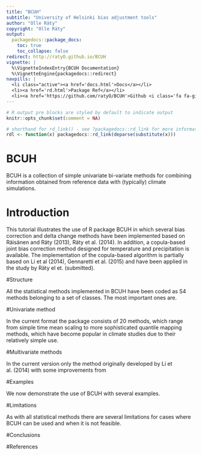```yaml
---
title: "BCUH"
subtitle: "University of Helsinki bias adjustment tools"
author: "Olle Räty"
copyright: "Olle Räty"
output:
  packagedocs::package_docs:
    toc: true
    toc_collapse: false
redirect: http://ratyO.github.io/BCUH
vignette: |
  %\VignetteIndexEntry{BCUH Documentation}
  %\VignetteEngine{packagedocs::redirect}
navpills: |
  <li class="active"><a href='docs.html'>Docs</a></li>
  <li><a href='rd.html'>Package Ref</a></li>
  <li><a href='https://github.com/ratyO/BCUH'>Github <i class='fa fa-github'></i></a></li>
---
```


```r
# R output pre blocks are styled by default to indicate output
knitr::opts_chunk$set(comment = NA)

# shorthand for rd_link() - see ?packagedocs::rd_link for more information
rdl <- function(x) packagedocs::rd_link(deparse(substitute(x)))
```

# BCUH

BCUH is a collection of simple univariate bi-variate methods for combining information obtained from reference data with (typically) climate simulations.

# Introduction

This tutorial illustrates the use of R package BCUH in which several bias correction and delta change methods have been implemented based on Räisänen and Räty (2013), Räty et al. (2014). In addition, a copula-based joint bias correction method designed for temperature and precipitation is available. The implementation of the copula-based algorithm is partially based on Li et al (2014), Gennaretti et al. (2015) and have been applied in the study by Räty el et. (submitted).

#Structure

All the statistical methods implemented in BCUH have been coded as S4 methods belonging to a set of classes. The most important ones are. 

#Univariate method

In the current format the package consists of 20 methods, which range from simple time mean scaling to more sophisticated quantile mapping methods, which have become popular in climate studies due to their relatively simple use. 

#Multivariate methods

In the current version only the method originally developed by Li et al. (2014) with some improvements from

#Examples

We now demonstrate the use of BCUH with several examples.

#Limitations

As with all statistical methods there are several limitations for cases where BCUH can be used and when it is not feasible.

#Conclusions

#References